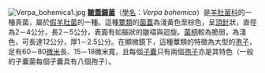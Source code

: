 [[Image:Verpa_bohemica1.jpg|right]]
'''[[皺蓋鐘菌|皺蓋鐘菌]]'''（[[學名|學名]]：''Verpa bohemica''）是[[羊肚菌科|羊肚菌科]]的一種真菌，屬於[[假羊肚菌|假羊肚菌]]的一種。這種[[蕈類|蕈類]]的[[菌蓋|菌蓋]]為淺黃色至棕色，呈[[頂針|頂針]]狀，直徑為2－4公分，長2－5公分，表面有如腦狀的皺褶與迴旋。[[菌柄|菌柄]]較為脆弱，為淺色，可長達12公分，厚1－2.5公分。在顯微鏡下，這種蕈類的特徵為大型的[[孢子|孢子]]，足有60－80[[微米|微米]]長、15－18微米寬，且每個[[子囊|子囊]]只有兩個[[子囊孢子|孢子]]亦是其特色（一般的子囊菌每個子囊具有八個孢子）。